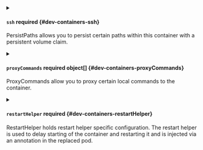 

<div className="group" data-group="workflows_background">
<details className="config-field" data-expandable="true">
<summary>

#### `ssh` <span className="config-field-required" data-required="false">required</span> <span className="config-field-type"></span> <span className="config-field-default"></span> <span className="config-field-enum"></span> {#dev-containers-ssh}

PersistPaths allows you to persist certain paths within this container with a persistent volume claim.

</summary>

<PartialSshreference />


</details>

<details className="config-field" data-expandable="true">
<summary>

#### `proxyCommands` <span className="config-field-required" data-required="false">required</span> <span className="config-field-type">object[]</span> <span className="config-field-default"></span> <span className="config-field-enum"></span> {#dev-containers-proxyCommands}

ProxyCommands allow you to proxy certain local commands to the container.

</summary>

<PartialProxyCommandsreference />


</details>

<details className="config-field" data-expandable="true">
<summary>

#### `restartHelper` <span className="config-field-required" data-required="false">required</span> <span className="config-field-type"></span> <span className="config-field-default"></span> <span className="config-field-enum"></span> {#dev-containers-restartHelper}

RestartHelper holds restart helper specific configuration. The restart helper is used to delay starting of the container and restarting it and is injected via an annotation in the replaced pod.

</summary>

<PartialRestartHelperreference />


</details>

</div>